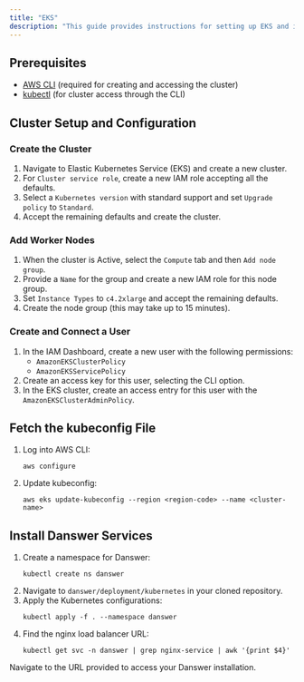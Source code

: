 ```yaml
---
title: "EKS"
description: "This guide provides instructions for setting up EKS and installing Danswer on the EKS infrastructure."
---
```


## Prerequisites

- [AWS CLI](https://aws.amazon.com/cli/) (required for creating and accessing the cluster)
- [kubectl](https://kubernetes.io/docs/tasks/tools/install-kubectl-macos/) (for cluster access through the CLI)

## Cluster Setup and Configuration

### Create the Cluster

1. Navigate to Elastic Kubernetes Service (EKS) and create a new cluster.
2. For `Cluster service role`, create a new IAM role accepting all the defaults.
3. Select a `Kubernetes version` with standard support and set `Upgrade policy` to `Standard`.
4. Accept the remaining defaults and create the cluster.

### Add Worker Nodes

1. When the cluster is Active, select the `Compute` tab and then `Add node group`.
2. Provide a `Name` for the group and create a new IAM role for this node group.
3. Set `Instance Types` to `c4.2xlarge` and accept the remaining defaults.
4. Create the node group (this may take up to 15 minutes).

### Create and Connect a User

1. In the IAM Dashboard, create a new user with the following permissions:
   - `AmazonEKSClusterPolicy`
   - `AmazonEKSServicePolicy`
2. Create an access key for this user, selecting the CLI option.
3. In the EKS cluster, create an access entry for this user with the `AmazonEKSClusterAdminPolicy`.

## Fetch the kubeconfig File

1. Log into AWS CLI:
   ```shell
   aws configure
   ```
2. Update kubeconfig:
   ```shell
   aws eks update-kubeconfig --region <region-code> --name <cluster-name>
   ```

## Install Danswer Services

1. Create a namespace for Danswer:
   ```shell
   kubectl create ns danswer
   ```
2. Navigate to `danswer/deployment/kubernetes` in your cloned repository.
3. Apply the Kubernetes configurations:
   ```shell
   kubectl apply -f . --namespace danswer
   ```
4. Find the nginx load balancer URL:
   ```shell
   kubectl get svc -n danswer | grep nginx-service | awk '{print $4}'
   ```

Navigate to the URL provided to access your Danswer installation.



